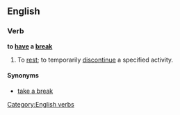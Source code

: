 ==English==

===Verb===
'''to [[have]] a [[break]]'''

# To [[rest]]; to temporarily [[discontinue]] a specified activity.

====Synonyms====
*[[take a break]]

[[Category:English verbs]]